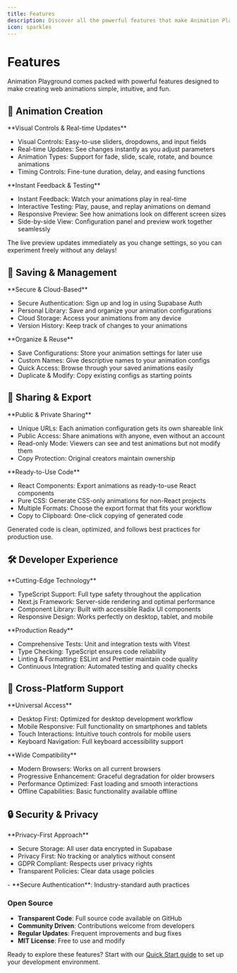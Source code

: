 ```yaml
---
title: Features
description: Discover all the powerful features that make Animation Playground the perfect tool for creating web animations.
icon: sparkles
---
```


# Features

<Info>
  Animation Playground comes packed with powerful features designed to make
  creating web animations simple, intuitive, and fun.
</Info>

## 🎨 Animation Creation

<CardGroup cols={2}>
<Card title="Intuitive Configuration Panel" icon="sliders">
**Visual Controls & Real-time Updates**

- Visual Controls: Easy-to-use sliders, dropdowns, and input fields
- Real-time Updates: See changes instantly as you adjust parameters
- Animation Types: Support for fade, slide, scale, rotate, and bounce animations
- Timing Controls: Fine-tune duration, delay, and easing functions

</Card>
<Card title="Live Preview" icon="eye">
**Instant Feedback & Testing**

- Instant Feedback: Watch your animations play in real-time
- Interactive Testing: Play, pause, and replay animations on demand
- Responsive Preview: See how animations look on different screen sizes
- Side-by-side View: Configuration panel and preview work together seamlessly
</Card>
</CardGroup>

<Success>
  The live preview updates immediately as you change settings, so you can
  experiment freely without any delays!
</Success>

## 💾 Saving & Management

<CardGroup cols={2}>
<Card title="User Accounts" icon="user">
**Secure & Cloud-Based**

- Secure Authentication: Sign up and log in using Supabase Auth
- Personal Library: Save and organize your animation configurations
- Cloud Storage: Access your animations from any device
- Version History: Keep track of changes to your animations

</Card>
<Card title="Configuration Management" icon="folder">
**Organize & Reuse**

- Save Configurations: Store your animation settings for later use
- Custom Names: Give descriptive names to your animation configs
- Quick Access: Browse through your saved animations easily
- Duplicate & Modify: Copy existing configs as starting points
</Card>
</CardGroup>

## 🔗 Sharing & Export

<CardGroup cols={2}>
<Card title="Shareable Links" icon="share">
**Public & Private Sharing**

- Unique URLs: Each animation configuration gets its own shareable link
- Public Access: Share animations with anyone, even without an account
- Read-only Mode: Viewers can see and test animations but not modify them
- Copy Protection: Original creators maintain ownership

</Card>
<Card title="Code Generation" icon="code">
**Ready-to-Use Code**

- React Components: Export animations as ready-to-use React components
- Pure CSS: Generate CSS-only animations for non-React projects
- Multiple Formats: Choose the export format that fits your workflow
- Copy to Clipboard: One-click copying of generated code
</Card>
</CardGroup>

<Info>
  Generated code is clean, optimized, and follows best practices for production
  use.
</Info>

## 🛠️ Developer Experience

<CardGroup cols={2}>
<Card title="Modern Tech Stack" icon="code-branch">
**Cutting-Edge Technology**

- TypeScript Support: Full type safety throughout the application
- Next.js Framework: Server-side rendering and optimal performance
- Component Library: Built with accessible Radix UI components
- Responsive Design: Works perfectly on desktop, tablet, and mobile

</Card>
<Card title="Testing & Quality" icon="check-circle">
**Production Ready**

- Comprehensive Tests: Unit and integration tests with Vitest
- Type Checking: TypeScript ensures code reliability
- Linting & Formatting: ESLint and Prettier maintain code quality
- Continuous Integration: Automated testing and quality checks
</Card>
</CardGroup>

## 📱 Cross-Platform Support

<CardGroup cols={2}>
<Card title="Device Compatibility" icon="mobile">
**Universal Access**

- Desktop First: Optimized for desktop development workflow
- Mobile Responsive: Full functionality on smartphones and tablets
- Touch Interactions: Intuitive touch controls for mobile users
- Keyboard Navigation: Full keyboard accessibility support

</Card>
<Card title="Browser Support" icon="globe">
**Wide Compatibility**

- Modern Browsers: Works on all current browsers
- Progressive Enhancement: Graceful degradation for older browsers
- Performance Optimized: Fast loading and smooth interactions
- Offline Capabilities: Basic functionality available offline
</Card>
</CardGroup>

## 🔒 Security & Privacy

<Card title="Data Protection" icon="shield">
**Privacy-First Approach**

- Secure Storage: All user data encrypted in Supabase
- Privacy First: No tracking or analytics without consent
- GDPR Compliant: Respects user privacy rights
- Transparent Policies: Clear data usage policies
</Card>
- **Secure Authentication**: Industry-standard auth practices

### Open Source

- **Transparent Code**: Full source code available on GitHub
- **Community Driven**: Contributions welcome from developers
- **Regular Updates**: Frequent improvements and bug fixes
- **MIT License**: Free to use and modify

Ready to explore these features? Start with our [Quick Start guide](https://docs.page/abdullahaltun70/animation-playground/setup) to set up your development environment.

